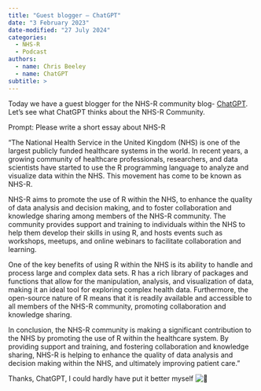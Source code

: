 ```yaml
---
title: "Guest blogger – ChatGPT"
date: "3 February 2023"
date-modified: "27 July 2024"
categories:
  - NHS-R
  - Podcast
authors: 
  - name: Chris Beeley
  - name: ChatGPT
subtitle: >
---
```


Today we have a guest blogger for the NHS-R community blog- [ChatGPT](https://openai.com/blog/chatgpt/). Let’s see what ChatGPT thinks about the NHS-R Community.

Prompt: Please write a short essay about NHS-R

“The National Health Service in the United Kingdom (NHS) is one of the largest publicly funded healthcare systems in the world. In recent years, a growing community of healthcare professionals, researchers, and data scientists have started to use the R programming language to analyze and visualize data within the NHS. This movement has come to be known as NHS-R.

NHS-R aims to promote the use of R within the NHS, to enhance the quality of data analysis and decision making, and to foster collaboration and knowledge sharing among members of the NHS-R community. The community provides support and training to individuals within the NHS to help them develop their skills in using R, and hosts events such as workshops, meetups, and online webinars to facilitate collaboration and learning.

One of the key benefits of using R within the NHS is its ability to handle and process large and complex data sets. R has a rich library of packages and functions that allow for the manipulation, analysis, and visualization of data, making it an ideal tool for exploring complex health data. Furthermore, the open-source nature of R means that it is readily available and accessible to all members of the NHS-R community, promoting collaboration and knowledge sharing.

In conclusion, the NHS-R community is making a significant contribution to the NHS by promoting the use of R within the healthcare system. By providing support and training, and fostering collaboration and knowledge sharing, NHS-R is helping to enhance the quality of data analysis and decision making within the NHS, and ultimately improving patient care.”

Thanks, ChatGPT, I could hardly have put it better myself ![🙂](https://s.w.org/images/core/emoji/15.0.3/svg/1f642.svg){alt="🙂"}

